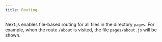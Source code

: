 ```yaml
---
title: Routing
---
```



Next.js enables file-based routing for all files in the directory `pages`.
For example, when the route `/about` is visited, the file `pages/about.js` will
be shown.

<Sandbox example="next-routing" />
